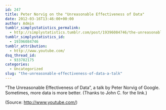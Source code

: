 ```yaml
---
id: 247
title: Peter Norvig on the "Unreasonable Effectiveness of Data"
date: 2012-03-16T13:46:00+00:00
author: Admin
tumblr_simplystatistics_permalink:
  - http://simplystatistics.tumblr.com/post/19396084746/the-unreasonable-effectiveness-of-data-a-talk
tumblr_simplystatistics_id:
  - 19396084746
tumblr_attribution:
  - http://www.youtube.com/
dsq_thread_id:
  - 933782175
categories:
  - Uncategorized
slug: "the-unreasonable-effectiveness-of-data-a-talk"
---
```

“The Unreasonable Effectiveness of Data”, a talk by Peter Norvig of Google. Sometimes, more data is more better. (Thanks to John C. for the link.)

<div class="attribution">
  (<span>Source:</span> <a href="http://www.youtube.com/">http://www.youtube.com/</a>)
</div>
